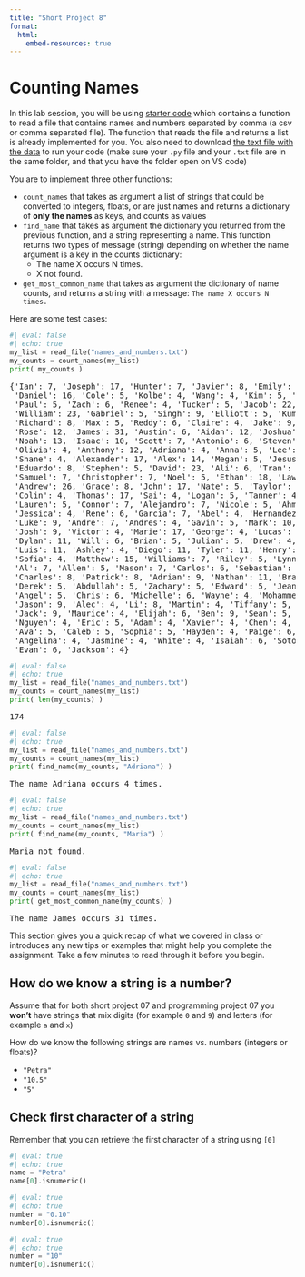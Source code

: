 ```yaml
---
title: "Short Project 8"
format:
  html:
    embed-resources: true
---
```


# Counting Names

In this lab session, you will be using [starter code](../count_names.py) which contains a function to read a file that contains names and numbers separated by comma (a csv or comma separated file). The function that reads the file and returns a list is already implemented for you. You also need to download [the text file with the data](../names_and_numbers.txt) to run your code (make sure your `.py` file and your `.txt` file are in the same folder, and that you have the folder open on VS code)

You are to implement three other functions:

* `count_names` that takes as argument a list of strings that could be converted to integers, floats, or are just names and returns a dictionary of **only the names** as keys, and counts as values
* `find_name` that takes as argument the dictionary you returned from the previous function, and a string representing a name. This function returns two types of message (string) depending on whether the name argument is a key in the counts dictionary:
  * The name X occurs N times.
  * X not found.
* `get_most_common_name` that takes as argument the dictionary of name counts, and returns a string with a message: `The name X occurs N times.`

Here are some test cases:

```python
#| eval: false
#| echo: true
my_list = read_file("names_and_numbers.txt")
my_counts = count_names(my_list)
print( my_counts )
```

<pre>
{'Ian': 7, 'Joseph': 17, 'Hunter': 7, 'Javier': 8, 'Emily': 11, 'Michael': 30,
 'Daniel': 16, 'Cole': 5, 'Kolbe': 4, 'Wang': 4, 'Kim': 5, 'Justin': 4, 
 'Paul': 5, 'Zach': 6, 'Renee': 4, 'Tucker': 5, 'Jacob': 22, 'Alan': 8, 
 'William': 23, 'Gabriel': 5, 'Singh': 9, 'Elliott': 5, 'Kumar': 5, 
 'Richard': 8, 'Max': 5, 'Reddy': 6, 'Claire': 4, 'Jake': 9, 'Robert': 12, 
 'Rose': 12, 'James': 31, 'Austin': 6, 'Aidan': 12, 'Joshua': 7, 'Chase': 9, 
 'Noah': 13, 'Isaac': 10, 'Scott': 7, 'Antonio': 6, 'Steven': 5, 'Emma': 9, 
 'Olivia': 4, 'Anthony': 12, 'Adriana': 4, 'Anna': 5, 'Lee': 13, 'Howard': 5, 
 'Shane': 4, 'Alexander': 17, 'Alex': 14, 'Megan': 5, 'Jesus': 5, 'Dev': 4, 
 'Eduardo': 8, 'Stephen': 5, 'David': 23, 'Ali': 6, 'Tran': 4, 'Jeremy': 5, 
 'Samuel': 7, 'Christopher': 7, 'Noel': 5, 'Ethan': 18, 'Lawrence': 4, 
 'Andrew': 26, 'Grace': 8, 'John': 17, 'Nate': 5, 'Taylor': 5, 'Jose': 11, 
 'Colin': 4, 'Thomas': 17, 'Sai': 4, 'Logan': 5, 'Tanner': 4, 'Aiden': 4, 
 'Lauren': 5, 'Connor': 7, 'Alejandro': 7, 'Nicole': 5, 'Ahmed': 5, 'Elise': 4, 
 'Jessica': 4, 'Rene': 6, 'Garcia': 7, 'Abel': 4, 'Hernandez': 4, 'Martinez': 9, 
 'Luke': 9, 'Andre': 7, 'Andres': 4, 'Gavin': 5, 'Mark': 10, 'Cameron': 4, 
 'Josh': 9, 'Victor': 4, 'Marie': 17, 'George': 4, 'Lucas': 7, 'Yan': 4, 
 'Dylan': 11, 'Will': 6, 'Brian': 5, 'Julian': 5, 'Drew': 4, 'Jordan': 11, 
 'Luis': 11, 'Ashley': 4, 'Diego': 11, 'Tyler': 11, 'Henry': 5, 'Elizabeth': 14, 
 'Sofia': 4, 'Matthew': 15, 'Williams': 7, 'Riley': 5, 'Lynn': 7, 'Ryan': 16, 
 'Al': 7, 'Allen': 5, 'Mason': 7, 'Carlos': 6, 'Sebastian': 4, 'Smith': 6, 
 'Charles': 8, 'Patrick': 8, 'Adrian': 9, 'Nathan': 11, 'Brandon': 8, 'Nick': 5, 
 'Derek': 5, 'Abdullah': 5, 'Zachary': 5, 'Edward': 5, 'Jean': 5, 'Sam': 9, 
 'Angel': 5, 'Chris': 6, 'Michelle': 6, 'Wayne': 4, 'Mohammed': 6, 'Trevor': 4, 
 'Jason': 9, 'Alec': 4, 'Li': 8, 'Martin': 4, 'Tiffany': 5, 'Peter': 6, 
 'Jack': 9, 'Maurice': 4, 'Elijah': 6, 'Ben': 9, 'Sean': 5, 'Anne': 4, 
 'Nguyen': 4, 'Eric': 5, 'Adam': 4, 'Xavier': 4, 'Chen': 4, 'Adnan': 4, 
 'Ava': 5, 'Caleb': 5, 'Sophia': 5, 'Hayden': 4, 'Paige': 6, 'Victoria': 4, 
 'Angelina': 4, 'Jasmine': 4, 'White': 4, 'Isaiah': 6, 'Soto': 5, 'Vivian': 4, 
 'Evan': 6, 'Jackson': 4}
</pre>

```python
#| eval: false
#| echo: true
my_list = read_file("names_and_numbers.txt")
my_counts = count_names(my_list)
print( len(my_counts) )
```

<pre>
174
</pre>

```python
#| eval: false
#| echo: true
my_list = read_file("names_and_numbers.txt")
my_counts = count_names(my_list)
print( find_name(my_counts, "Adriana") )
```

<pre>
The name Adriana occurs 4 times.
</pre>

```python
#| eval: false
#| echo: true
my_list = read_file("names_and_numbers.txt")
my_counts = count_names(my_list)
print( find_name(my_counts, "Maria") )
```

<pre>
Maria not found.
</pre>

```python
#| eval: false
#| echo: true
my_list = read_file("names_and_numbers.txt")
my_counts = count_names(my_list)
print( get_most_common_name(my_counts) )
```

<pre>
The name James occurs 31 times.
</pre>

::: {.callout-tip title="Before You Begin"}

This section gives you a quick recap of what we covered in class or introduces any new tips or examples that might help you complete the assignment. Take a few minutes to read through it before you begin.

## How do we know a string is a number?

Assume that for both short project 07 and programming project 07 you **won't** have strings that mix digits (for example `0` and `9`) and letters (for example `a` and `x`)

How do we know the following strings are names vs. numbers (integers or floats)?

* `"Petra"`
* `"10.5"`
* `"5"`

## Check first character of a string

Remember that you can retrieve the first character of a string using `[0]`

```python
#| eval: true
#| echo: true
name = "Petra"
name[0].isnumeric()
```


```python
#| eval: true
#| echo: true
number = "0.10"
number[0].isnumeric()
```

```python
#| eval: true
#| echo: true
number = "10"
number[0].isnumeric()
```

::: 